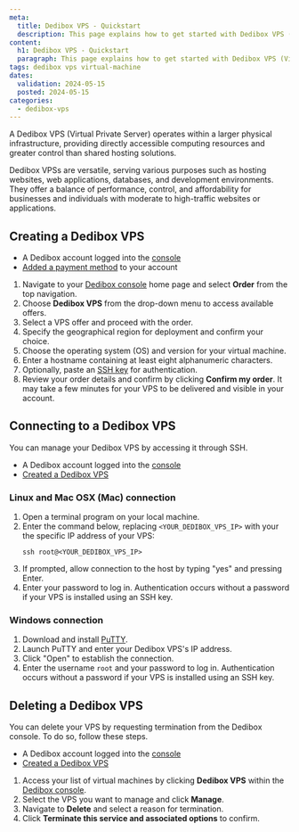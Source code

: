 ```yaml
---
meta:
  title: Dedibox VPS - Quickstart
  description: This page explains how to get started with Dedibox VPS (Virtual Private Servers)
content:
  h1: Dedibox VPS - Quickstart
  paragraph: This page explains how to get started with Dedibox VPS (Virtual Private Servers)
tags: dedibox vps virtual-machine
dates:
  validation: 2024-05-15
  posted: 2024-05-15
categories:
  - dedibox-vps
---
```


A Dedibox VPS (Virtual Private Server) operates within a larger physical infrastructure, providing directly accessible computing resources and greater control than shared hosting solutions.

Dedibox VPSs are versatile, serving various purposes such as hosting websites, web applications, databases, and development environments.
They offer a balance of performance, control, and affordability for businesses and individuals with moderate to high-traffic websites or applications.

## Creating a Dedibox VPS
<Macro id="requirements" />

- A Dedibox account logged into the [console](https://console.online.net)
- [Added a payment method](/dedibox-console/account/how-to/add-payment-method) to your account

1. Navigate to your [Dedibox console](https://console.online.net) home page and select **Order** from the top navigation.
2. Choose **Dedibox VPS** from the drop-down menu to access available offers.
3. Select a VPS offer and proceed with the order.
4. Specify the geographical region for deployment and confirm your choice.
5. Choose the operating system (OS) and version for your virtual machine.
6. Enter a hostname containing at least eight alphanumeric characters.
7. Optionally, paste an [SSH key](/identity-and-access-management/organizations-and-projects/how-to/create-ssh-key/#how-to-upload-the-public-ssh-key-to-the-scaleway-interface) for authentication.
8. Review your order details and confirm by clicking **Confirm my order**.
    <Message type="note">
      It may take a few minutes for your VPS to be delivered and visible in your account.
    </Message>

## Connecting to a Dedibox VPS

You can manage your Dedibox VPS by accessing it through SSH.

<Macro id="requirements" />

- A Dedibox account logged into the [console](https://console.online.net)
- [Created a Dedibox VPS](/dedibox/vps/how-to/create-vps/)

### Linux and Mac OSX (Mac) connection

1. Open a terminal program on your local machine.
2. Enter the command below, replacing `<YOUR_DEDIBOX_VPS_IP>` with your the specific IP address of your VPS:
    ```
    ssh root@<YOUR_DEDIBOX_VPS_IP>
    ```
3. If prompted, allow connection to the host by typing "yes" and pressing Enter.
4. Enter your password to log in.
      <Message type="tip">
        Authentication occurs without a password if your VPS is installed using an SSH key.
      </Message>

### Windows connection

1. Download and install [PuTTY](https://www.chiark.greenend.org.uk/~sgtatham/putty/latest.html).
2. Launch PuTTY and enter your Dedibox VPS's IP address.
3. Click "Open" to establish the connection.
4. Enter the username `root` and your password to log in.
      <Message type="tip">
        Authentication occurs without a password if your VPS is installed using an SSH key.
      </Message>

## Deleting a Dedibox VPS

You can delete your VPS by requesting termination from the Dedibox console. To do so, follow these steps.

<Macro id="requirements" />

- A Dedibox account logged into the [console](https://console.online.net)
- [Created a Dedibox VPS](/dedibox/vps/how-to/create-vps/)

1. Access your list of virtual machines by clicking **Dedibox VPS** within the [Dedibox console](https://console.online.net/).
2. Select the VPS you want to manage and click **Manage**.
3. Navigate to **Delete** and select a reason for termination.
4. Click **Terminate this service and associated options** to confirm.



